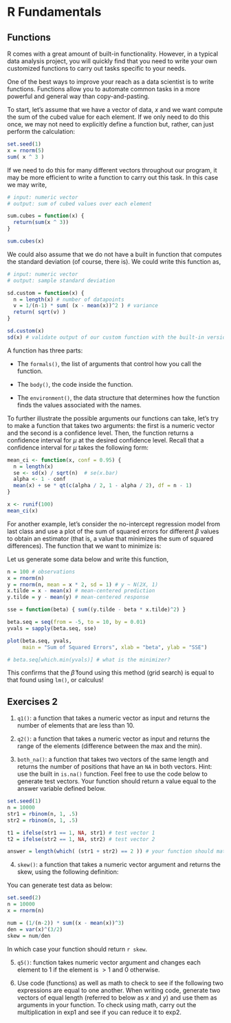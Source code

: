 # R Fundamentals {#setup}

## Functions

R comes with a great amount of built-in functionality. However, in a typical data analysis project, you will quickly find that you need to write your own customized functions to carry out tasks specific to your needs. 

One of the best ways to improve your reach as a data scientist is to write functions. Functions allow you to automate common tasks in a more powerful and general way than copy-and-pasting. 

To start, let's assume that we have a vector of data, $x$ and we want compute the sum of the cubed value for each element. If we only need to do this once, we may not need to explicitly define a function but, rather, can just perform the calculation:

```r
set.seed(1)
x = rnorm(5)
sum( x ^ 3 )
```

If we need to do this for many different vectors throughout our program, it may be more efficient to write a function to carry out this task. In this case we may write,

```r
# input: numeric vector
# output: sum of cubed values over each element

sum.cubes = function(x) {
  return(sum(x ^ 3))
}

sum.cubes(x)
```

We  could also assume that we do not have a built in function that computes the standard deviation (of course, there is). We could write this function as,

```r
# input: numeric vector
# output: sample standard deviation

sd.custom = function(x) {
  n = length(x) # number of datapoints
  v = 1/(n-1) * sum( (x - mean(x))^2 ) # variance
  return( sqrt(v) )
}

sd.custom(x)
sd(x) # validate output of our custom function with the built-in version
```



A function has three parts:

- The <code>formals()</code>, the list of arguments that control how you call the function.

- The <code>body()</code>, the code inside the function.

- The <code>environment()</code>, the data structure that determines how the function finds the values associated with the names.

To further illustrate the possible arguments our functions can take, let's try to make a function that takes two arguments: the first is a numeric vector and the second is a confidence level. Then, the function returns a confidence interval for $\mu$ at the desired confidence level. Recall that a confidence interval for $\mu$ takes the following form:

\begin{equation}
\bar{x} \pm t^\star \hat{\sigma}/\sqrt{n}
\end{equation}

```r
mean_ci <- function(x, conf = 0.95) {
  n = length(x)
  se <- sd(x) / sqrt(n)  # se(x.bar)
  alpha <- 1 - conf
  mean(x) + se * qt(c(alpha / 2, 1 - alpha / 2), df = n - 1)
}

x <- runif(100)
mean_ci(x)
```

For another example, let's consider the no-intercept regression model from last class and use a plot of the sum of squared errors for different $\beta$ values to obtain an estimator (that is, a value that minimizes the sum of squared differences). The function that we want to minimize is: 

\begin{align}
f(\beta) &= \sum_i (y_i - \hat{y}_i)^2 \\
&= \sum_i (y_i - \beta x_i)^2 
\end{align}

Let us generate some data below and write this function,

```r
n = 100 # observations
x = rnorm(n)
y = rnorm(n, mean = x * 2, sd = 1) # y ~ N(2X, 1)
x.tilde = x - mean(x) # mean-centered prediction
y.tilde = y - mean(y) # mean-centered response

sse = function(beta) { sum((y.tilde - beta * x.tilde)^2) }

beta.seq = seq(from = -5, to = 10, by = 0.01)
yvals = sapply(beta.seq, sse)

plot(beta.seq, yvals, 
     main = "Sum of Squared Errors", xlab = "beta", ylab = "SSE")

# beta.seq[which.min(yvals)] # what is the minimizer?

```


This confirms that the $\hat{\beta}$ found using this method (grid search) is equal to that found using <code>lm()</code>, or calculus! 


## Exercises 2

1. <code>q1()</code>: a function that takes a numeric vector as input and returns the number of elements that are less than 10. 

2. <code>q2()</code>: a function that takes a numeric vector as input and returns the range of the elements (difference between the max and the min).

3. <code>both_na()</code>: a function that takes two vectors of the same length and returns the number of positions that have an <code>NA</code> in both vectors. Hint: use the built in <code>is.na()</code> function. Feel free to use the code below to generate test vectors. Your function should return a value equal to the answer variable defined below.

```r
set.seed(1)
n = 10000
str1 = rbinom(n, 1, .5)
str2 = rbinom(n, 1, .5)

t1 = ifelse(str1 == 1, NA, str1) # test vector 1
t2 = ifelse(str2 == 1, NA, str2) # test vector 2

answer = length(which( (str1 + str2) == 2 )) # your function should match this
```


4. <code>skew()</code>: a function that takes a numeric vector argument and returns the skew, using the following definition:

\begin{equation}
\text{skew(x)} = \frac{1/(n-2) \sum_{i=1}^n (x_i-\bar{x})^3 }{var(x)^{3/2}}
\end{equation}

You can generate test data as below:

```r
set.seed(2)
n = 10000
x = rnorm(n)
```

```r
num = (1/(n-2)) * sum((x - mean(x))^3)
den = var(x)^(3/2)
skew = num/den
```

In which case your function should return `r skew`.

5. <code>q5()</code>: function takes numeric vector argument and changes each element to 1 if the element is $>1$ and 0 otherwise.

6. Use code (functions) as well as math to check to see if the following two expressions are equal to one another. When writing code, generate two vectors of equal length (referred to below as $x$ and $y$) and use them as arguments in your function. To check using math, carry out the multiplication in <cod>exp1</code> and see if you can reduce it to <cod>exp2</code>.

\begin{align}
\text{exp1} &= \sum_{i=1}^n (x_i - \bar{x})(y_i - \bar{y}) \\
\text{exp2} &= \sum_{i=1}^n (x_i - \bar{x})y_i
\end{align}





